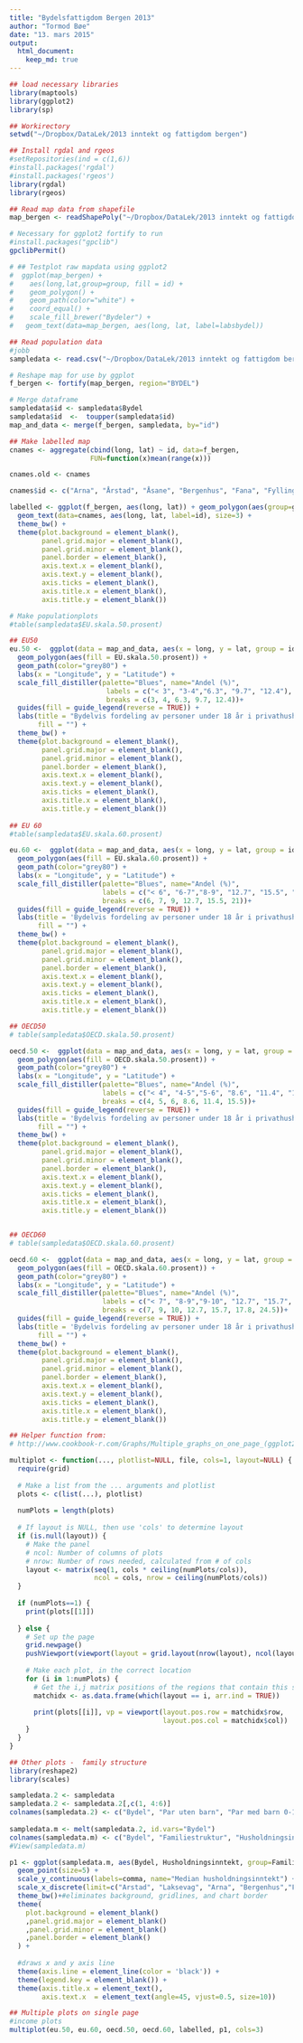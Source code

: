 ```yaml
---
title: "Bydelsfattigdom Bergen 2013"
author: "Tormod Bøe"
date: "13. mars 2015"
output:
  html_document:
    keep_md: true
---
```


```r
## load necessary libraries
library(maptools)
library(ggplot2)
library(sp) 

## Workirectory
setwd("~/Dropbox/DataLek/2013 inntekt og fattigdom bergen")

## Install rgdal and rgeos
#setRepositories(ind = c(1,6))
#install.packages('rgdal')
#install.packages('rgeos')
library(rgdal)
library(rgeos)
```

```r
## Read map data from shapefile
map_bergen <- readShapePoly("~/Dropbox/DataLek/2013 inntekt og fattigdom bergen/bydel8f_2.shp")

# Necessary for ggplot2 fortify to run
#install.packages("gpclib")
gpclibPermit()
```

```r
# ## Testplot raw mapdata using ggplot2
#  ggplot(map_bergen) +
#    aes(long,lat,group=group, fill = id) +
#    geom_polygon() +
#    geom_path(color="white") +
#    coord_equal() +
#    scale_fill_brewer("Bydeler") + 
#   geom_text(data=map_bergen, aes(long, lat, label=labsbydel))
```

```r
## Read population data 
#jobb
sampledata <- read.csv("~/Dropbox/DataLek/2013 inntekt og fattigdom bergen/inntekt etter skatt bydeler bergen.csv", sep=";", dec=",")

# Reshape map for use by ggplot
f_bergen <- fortify(map_bergen, region="BYDEL")
```

```r
# Merge dataframe
sampledata$id <- sampledata$Bydel
sampledata$id  <-  toupper(sampledata$id)
map_and_data <- merge(f_bergen, sampledata, by="id")
```

```r
## Make labelled map
cnames <- aggregate(cbind(long, lat) ~ id, data=f_bergen, 
                    FUN=function(x)mean(range(x)))

cnames.old <- cnames

cnames$id <- c("Arna", "Årstad", "Åsane", "Bergenhus", "Fana", "Fyllingsdalen", "Laksevåg", "Ytrebygda")

labelled <- ggplot(f_bergen, aes(long, lat)) + geom_polygon(aes(group=group), colour="black", fill=NA) +  
  geom_text(data=cnames, aes(long, lat, label=id), size=3) +
  theme_bw() +
  theme(plot.background = element_blank(), 
        panel.grid.major = element_blank(),
        panel.grid.minor = element_blank(),
        panel.border = element_blank(), 
        axis.text.x = element_blank(), 
        axis.text.y = element_blank(),
        axis.ticks = element_blank(), 
        axis.title.x = element_blank(), 
        axis.title.y = element_blank())
```

```r
# Make populationplots
#table(sampledata$EU.skala.50.prosent)

## EU50
eu.50 <-  ggplot(data = map_and_data, aes(x = long, y = lat, group = id)) +
  geom_polygon(aes(fill = EU.skala.50.prosent)) + 
  geom_path(color="grey80") +
  labs(x = "Longitude", y = "Latitude") +
  scale_fill_distiller(palette="Blues", name="Andel (%)",
                        labels = c("< 3", "3-4","6.3", "9.7", "12.4"),
                        breaks = c(3, 4, 6.3, 9.7, 12.4))+
  guides(fill = guide_legend(reverse = TRUE)) +
  labs(title = "Bydelvis fordeling av personer under 18 år i privathusholdninger \nmed årlig inntekt under 50% av medianinntekten i Bergen (EU-skala)",
       fill = "") +
  theme_bw() +
  theme(plot.background = element_blank(), 
        panel.grid.major = element_blank(),
        panel.grid.minor = element_blank(),
        panel.border = element_blank(), 
        axis.text.x = element_blank(), 
        axis.text.y = element_blank(),
        axis.ticks = element_blank(), 
        axis.title.x = element_blank(), 
        axis.title.y = element_blank())
      
## EU 60
#table(sampledata$EU.skala.60.prosent)

eu.60 <-  ggplot(data = map_and_data, aes(x = long, y = lat, group = id)) + 
  geom_polygon(aes(fill = EU.skala.60.prosent)) + 
  geom_path(color="grey80") +
  labs(x = "Longitude", y = "Latitude") +
  scale_fill_distiller(palette="Blues", name="Andel (%)",
                       labels = c("< 6", "6-7","8-9", "12.7", "15.5", "21"),
                       breaks = c(6, 7, 9, 12.7, 15.5, 21))+
  guides(fill = guide_legend(reverse = TRUE)) +
  labs(title = 'Bydelvis fordeling av personer under 18 år i privathusholdninger \nmed årlig inntekt under 60% av medianinntekten i Bergen (EU-skala) \n("At-risk-of-poverty")',
       fill = "") +
  theme_bw() +
  theme(plot.background = element_blank(), 
        panel.grid.major = element_blank(),
        panel.grid.minor = element_blank(),
        panel.border = element_blank(), 
        axis.text.x = element_blank(), 
        axis.text.y = element_blank(),
        axis.ticks = element_blank(), 
        axis.title.x = element_blank(), 
        axis.title.y = element_blank()) 

## OECD50
# table(sampledata$OECD.skala.50.prosent)

oecd.50 <-  ggplot(data = map_and_data, aes(x = long, y = lat, group = id)) +
  geom_polygon(aes(fill = OECD.skala.50.prosent)) + 
  geom_path(color="grey80") +
  labs(x = "Longitude", y = "Latitude") +
  scale_fill_distiller(palette="Blues", name="Andel (%)",
                       labels = c("< 4", "4-5","5-6", "8.6", "11.4", "15.5"),
                       breaks = c(4, 5, 6, 8.6, 11.4, 15.5))+
  guides(fill = guide_legend(reverse = TRUE)) +
  labs(title = 'Bydelvis fordeling av personer under 18 år i privathusholdninger \nmed årlig inntekt under 50% av medianinntekten i Bergen (OECD-skala)',
       fill = "") +
  theme_bw() +
  theme(plot.background = element_blank(), 
        panel.grid.major = element_blank(),
        panel.grid.minor = element_blank(),
        panel.border = element_blank(), 
        axis.text.x = element_blank(), 
        axis.text.y = element_blank(),
        axis.ticks = element_blank(), 
        axis.title.x = element_blank(), 
        axis.title.y = element_blank()) 


## OECD60
# table(sampledata$OECD.skala.60.prosent)

oecd.60 <-  ggplot(data = map_and_data, aes(x = long, y = lat, group = id)) +
  geom_polygon(aes(fill = OECD.skala.60.prosent)) + 
  geom_path(color="grey80") +
  labs(x = "Longitude", y = "Latitude") +
  scale_fill_distiller(palette="Blues", name="Andel (%)",
                       labels = c("< 7", "8-9","9-10", "12.7", "15.7", "17.8", "24.5"),
                       breaks = c(7, 9, 10, 12.7, 15.7, 17.8, 24.5))+
  guides(fill = guide_legend(reverse = TRUE)) +
  labs(title = 'Bydelvis fordeling av personer under 18 år i privathusholdninger \nmed årlig inntekt under 60% av medianinntekten i Bergen (OECD-skala) \n("At-risk-of-poverty")',
       fill = "") +
  theme_bw() +
  theme(plot.background = element_blank(), 
        panel.grid.major = element_blank(),
        panel.grid.minor = element_blank(),
        panel.border = element_blank(), 
        axis.text.x = element_blank(), 
        axis.text.y = element_blank(),
        axis.ticks = element_blank(), 
        axis.title.x = element_blank(), 
        axis.title.y = element_blank()) 
```

```r
## Helper function from: 
# http://www.cookbook-r.com/Graphs/Multiple_graphs_on_one_page_(ggplot2)/

multiplot <- function(..., plotlist=NULL, file, cols=1, layout=NULL) {
  require(grid)
  
  # Make a list from the ... arguments and plotlist
  plots <- c(list(...), plotlist)
  
  numPlots = length(plots)
  
  # If layout is NULL, then use 'cols' to determine layout
  if (is.null(layout)) {
    # Make the panel
    # ncol: Number of columns of plots
    # nrow: Number of rows needed, calculated from # of cols
    layout <- matrix(seq(1, cols * ceiling(numPlots/cols)),
                     ncol = cols, nrow = ceiling(numPlots/cols))
  }
  
  if (numPlots==1) {
    print(plots[[1]])
    
  } else {
    # Set up the page
    grid.newpage()
    pushViewport(viewport(layout = grid.layout(nrow(layout), ncol(layout))))
    
    # Make each plot, in the correct location
    for (i in 1:numPlots) {
      # Get the i,j matrix positions of the regions that contain this subplot
      matchidx <- as.data.frame(which(layout == i, arr.ind = TRUE))
      
      print(plots[[i]], vp = viewport(layout.pos.row = matchidx$row,
                                      layout.pos.col = matchidx$col))
    }
  }
}
```

```r
## Other plots -  family structure
library(reshape2)
library(scales)

sampledata.2 <- sampledata
sampledata.2 <- sampledata.2[,c(1, 4:6)]
colnames(sampledata.2) <- c("Bydel", "Par uten barn", "Par med barn 0-17", "Enslig mor/far med barn 0-17")
 
sampledata.m <- melt(sampledata.2, id.vars="Bydel")
colnames(sampledata.m) <- c("Bydel", "Familiestruktur", "Husholdningsinntekt")
#View(sampledata.m)

p1 <- ggplot(sampledata.m, aes(Bydel, Husholdningsinntekt, group=Familiestruktur, colour=Familiestruktur)) + geom_line(lty="dotted") + 
  geom_point(size=5) +
  scale_y_continuous(labels=comma, name="Median husholdningsinntekt") +
  scale_x_discrete(limit=c("Arstad", "Laksevag", "Arna", "Bergenhus","Fyllingsdalen","Asane","Fana","Ytrebygda"), name="Bydel") + 
  theme_bw()+#eliminates background, gridlines, and chart border
  theme(
    plot.background = element_blank()
    ,panel.grid.major = element_blank()
    ,panel.grid.minor = element_blank()
    ,panel.border = element_blank() 
  ) +
  
  #draws x and y axis line
  theme(axis.line = element_line(color = 'black')) +
  theme(legend.key = element_blank()) +
  theme(axis.title.x = element_text(),
        axis.text.x  = element_text(angle=45, vjust=0.5, size=10))
```

```r
## Multiple plots on single page
#income plots
multiplot(eu.50, eu.60, oecd.50, oecd.60, labelled, p1, cols=3)
```


